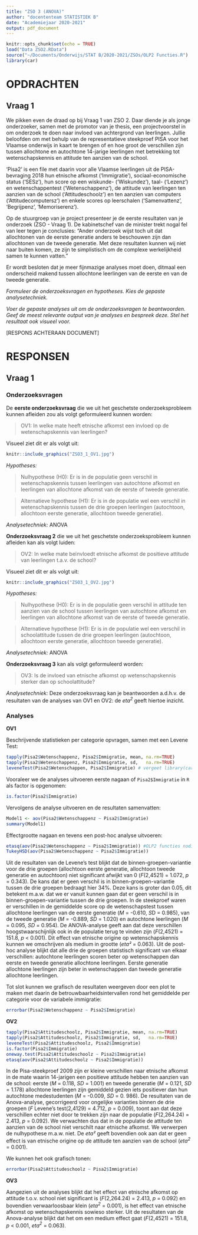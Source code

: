```yaml
---
title: "ZSO 3 (ANOVA)"
author: "docententeam STATISTIEK B"
date: "Academiejaar 2020-2021"
output: pdf_document
---
```


```r
knitr::opts_chunk$set(echo = TRUE)
load("Data ZSO2.RData")
source("~/Documents/Onderwijs/STAT B/2020-2021/ZSOs/OLP2 Functies.R")
library(car)
```

# OPDRACHTEN {-}

## Vraag 1 {-}

We pikken even de draad op bij Vraag 1 van ZSO 2. Daar diende je als jonge onderzoeker, samen met de promotor van je thesis, een projectvoorstel in om onderzoek te doen naar invloed van achtergrond van leerlingen. Jullie beloofden om met behulp van de representatieve steekproef PISA voor het Vlaamse onderwijs in kaart te brengen of en hoe groot de verschillen zijn tussen allochtone en autochtone 14-jarige leerlingen met betrekking tot wetenschapskennis en attitude ten aanzien van de school.

‘Pisa2’ is een file met daarin voor alle Vlaamse leerlingen uit de PISA-bevraging 2018 hun etnische afkomst (‘Immigratie’), sociaal-economische status (‘SESz’), hun score op een wiskunde- (‘Wiskundez’), taal- (‘Lezenz’) en wetenschappentest (‘Wetenschappenz’), de attitude van leerlingen ten aanzien van de school (‘Attitudeschoolz’) en ten aanzien van computers (‘Attitudecomputersz’) en enkele scores op leerschalen (‘Samenvattenz’, ‘Begrijpenz’, ‘Memoriserenz’).

Op de stuurgroep van je project presenteer je de eerste resultaten van je onderzoek (ZSO - Vraag 1). De kabinetschef van de minister trekt nogal fel van leer tegen je conclusies: “Ander onderzoek wijst toch uit dat allochtonen van de eerste generatie anders te beschouwen zijn dan allochtonen van de tweede generatie. Met deze resultaten kunnen wij niet naar buiten komen, ze zijn te simplistisch om de complexe werkelijkheid samen te kunnen vatten.”

Er wordt besloten dat je meer fijnmazige analyses moet doen, ditmaal een onderscheid makend tussen allochtone leerlingen van de eerste en van de tweede generatie. 

*Formuleer de onderzoeksvragen en hypotheses. Kies de gepaste analysetechniek.*

*Voer de gepaste analyses uit om de onderzoeksvragen te beantwoorden. Geef de 	meest relevante output van je analyses en bespreek deze. Stel het resultaat ook 	visueel voor.*

[RESPONS ACHTERAAN DOCUMENT]
\newpage

# RESPONSEN {-}

## Vraag 1 {-}

### Onderzoeksvragen {-}

De **eerste onderzoeksvraag** die we uit het geschetste onderzoeksprobleem kunnen afleiden zou als volgt geformuleerd kunnen worden:

> OV1: In welke mate heeft etnische afkomst een invloed op de wetenschapskennis van leerlingen?

Visueel ziet dit er als volgt uit:

```r
knitr::include_graphics("ZSO3_1_OV1.jpg")
```


*Hypotheses:*

> Nulhypothese (H0): Er is in de populatie geen verschil in wetenschapskennis tussen leerlingen van autochtone afkomst en leerlingen van allochtone afkomst van de eerste of tweede generatie.
 
> Alternatieve hypothese (H1):	Er is in de populatie wel een verschil in wetenschapskennis tussen de drie groepen leerlingen (autochtoon, allochtoon eerste generatie, allochtoon tweede generatie).

*Analysetechniek:* ANOVA     

\bigskip
**Onderzoeksvraag 2** die we uit het geschetste onderzoeksprobleem kunnen afleiden kan als volgt luiden:

> OV2:	In welke mate beïnvloedt etnische afkomst de positieve attitude van leerlingen t.a.v. de school?

Visueel ziet dit er als volgt uit:

```r
knitr::include_graphics("ZSO3_1_OV2.jpg")
```

*Hypotheses:*

> Nulhypothese (H0): Er is in de populatie geen verschil in attitude ten aanzien van de school tussen leerlingen van autochtone afkomst en leerlingen van allochtone afkomst van de eerste of tweede generatie.
 
> Alternatieve hypothese (H1): Er is in de populatie wel een verschil in schoolattitude tussen de drie groepen leerlingen (autochtoon, allochtoon eerste generatie, allochtoon tweede generatie).

*Analysetechniek:* ANOVA
\bigskip

**Onderzoeksvraag 3** kan als volgt geformuleerd worden:

> OV3:	Is de invloed van etnische afkomst op wetenschapskennis sterker dan op schoolattitude? 

*Analysetechniek:* Deze onderzoeksvraag kan je beantwoorden a.d.h.v. de resultaten van de analyses van OV1 en OV2: de *eta$^2$* geeft hiertoe inzicht.


### Analyses {-}

**OV1**

Beschrijvende statistieken per categorie opvragen, samen met een Levene Test:

```r
tapply(Pisa2$Wetenschappenz, Pisa2$Immigratie, mean, na.rm=TRUE)
tapply(Pisa2$Wetenschappenz, Pisa2$Immigratie, sd,   na.rm=TRUE)
leveneTest(Pisa2$Wetenschappen, Pisa2$Immigratie) # vergeet library(car) niet te laden!
```

Vooraleer we de analyses uitvoeren eerste nagaan of `Pisa2$Immigratie` in `R` als factor is opgenomen:

```r
is.factor(Pisa2$Immigratie)
```

Vervolgens de analyse uitvoeren en de resultaten samenvatten:

```r
Model1 <- aov(Pisa2$Wetenschappenz ~ Pisa2$Immigratie)
summary(Model1)
```

Effectgrootte nagaan en tevens een post-hoc analyse uitvoeren:

```r
etasq(aov(Pisa2$Wetenschappenz ~ Pisa2$Immigratie)) #OLP2 functies nodig!!!
TukeyHSD(aov(Pisa2$Wetenschappenz ~ Pisa2$Immigratie))
```

Uit de resultaten van de Levene’s test blijkt dat de binnen-groepen-variantie voor de drie groepen (allochtoon eerste generatie, allochtoon tweede generatie en autochtoon) niet significant afwijkt van 0 (*F*(2,4521) = 1.072, *p* = 0.343). De kans dat er geen verschil is in binnen-groepen-variantie tussen de drie groepen bedraagt hier 34%. Deze kans is groter dan 0.05, dit betekent m.a.w. dat we er vanuit kunnen gaan dat er geen verschil is in binnen-groepen-variantie tussen de drie groepen.
In de steekproef waren er verschillen in de gemiddelde score op de wetenschapstest tussen allochtone leerlingen van de eerste generatie (*M* = -0.610, *S*D = 0.985), van de tweede generatie (*M* = -0.889, *SD* = 1.020) en autochtone leerlingen (*M* = 0.095, *SD* = 0.954). De ANOVA-analyse geeft aan dat deze verschillen hoogstwaarschijnlijk ook in de populatie terug te vinden zijn (*F*(2,4521) = 151.8, *p* < 0.001). Dit effect van etnische origine op wetenschapskennis kunnen we omschrijven als medium in grootte (*eta²* = 0.063).
Uit de post-hoc analyse blijkt dat alle drie de groepen statistisch significant van elkaar verschillen: autochtone leerlingen scoren beter op wetenschappen dan eerste en tweede generatie allochtone leerlingen. Eerste generatie allochtone leerlingen zijn beter in wetenschappen dan tweede generatie allochtone leerlingen.

Tot slot kunnen we grafisch de resultaten weergeven door een plot te maken met daarin de betrouwbaarheidsintervallen rond het gemiddelde per categorie voor de variabele immigratie:

```r
errorbar(Pisa2$Wetenschappenz ~ Pisa2$Immigratie)
```
\bigskip
**OV2**

```r
tapply(Pisa2$Attitudeschoolz, Pisa2$Immigratie, mean, na.rm=TRUE)
tapply(Pisa2$Attitudeschoolz, Pisa2$Immigratie, sd,   na.rm=TRUE)
leveneTest(Pisa2$Attitudeschoolz, Pisa2$Immigratie)
is.factor(Pisa2$Immigratie)
oneway.test(Pisa2$Attitudeschoolz ~ Pisa2$Immigratie)
etasq(aov(Pisa2$Attitudeschoolz ~ Pisa2$Immigratie))
```

In de Pisa-steekproef 2009 zijn er kleine verschillen naar etnische afkomst in de mate waarin 14-jarigen een positieve attitude hebben ten aanzien van de school: eerste (*M* = 0.118, *SD* = 1.001) en tweede generatie (*M* = 0.121, *SD* = 1.178) allochtone leerlingen zijn gemiddeld gezien iets positiever dan hun autochtone medestudenten (*M* = -0.009, *SD* = 0. 986). De resultaten van de Anova-analyse, gecorrigeerd voor ongelijke varianties binnen de drie groepen (*F* Levene’s test(2,4129) = 4.712, *p* = 0.009), toont aan dat deze verschillen echter niet door te trekken zijn naar de populatie (*F*(2,264.24) = 2.413, *p* = 0.092). We verwachten dus dat in de populatie de attitude ten aanzien van de school niet verschilt naar etnische afkomst. We verwerpen de nulhypothese m.a.w. niet. De *eta²* geeft bovendien ook aan dat er geen effect is van etnische origine op de attitude ten aanzien van de school (*eta$^2$* = 0.001).

We kunnen het ook grafisch tonen:

```r
errorbar(Pisa2$Attitudeschoolz ~ Pisa2$Immigratie)
```
\bigskip

**OV3**

Aangezien uit de analyses blijkt dat het effect van etnische afkomst op attitude t.o.v. school niet significant is (*F*(2,264.24) = 2.413, *p* = 0.092) en bovendien verwaarloosbaar klein (*eta$^2$* = 0.001), is het effect van etnische afkomst op wetenschapskennis sowieso sterker. Uit de resultaten van de Anova-analyse blijkt dat het om een medium effect gaat (*F*(2,4521) = 151.8, *p* < 0.001, *eta$^2$* = 0.063).

